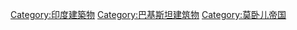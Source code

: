 [[Category:印度建築物|Category:印度建築物]]
[[Category:巴基斯坦建筑物|Category:巴基斯坦建筑物]]
[[Category:莫卧儿帝国|Category:莫卧儿帝国]]